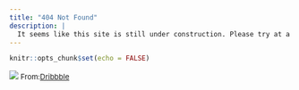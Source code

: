 ```yaml
---
title: "404 Not Found"
description: |
  It seems like this site is still under construction. Please try at a different time...
---
```


```r
knitr::opts_chunk$set(echo = FALSE)
```

![](pictures/Under construction_.gif)
<span style="font-size: small;">From:[Dribbble](https://www.pinterest.ch/pin/176977460341776988/)</span>
